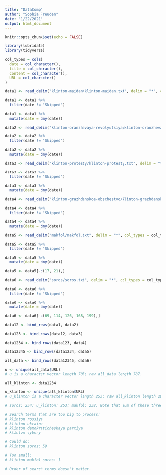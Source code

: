 ```yaml
---
title: "DataComp"
author: "Sophia Freuden"
date: "1/22/2021"
output: html_document
---
```


```r
knitr::opts_chunk$set(echo = FALSE)
```

```r
library(lubridate)
library(tidyverse)
```

```r
col_types = cols(
  date = col_character(),
  title = col_character(),
  content = col_character(),
  URL = col_character()
)
```

```r
data1 <- read_delim("klinton-maidan/klinton-maidan.txt", delim = "*", col_types = col_types)

data1 <- data1 %>% 
  filter(date != "Skipped")

data1 <- data1 %>%
  mutate(date = dmy(date))
```

```r
data2 <- read_delim("klinton-oranzhevaya-revolyutsiya/klinton-oranzhevaya-revolyutsiya.txt", delim = "*", col_types = col_types)

data2 <- data2 %>% 
  filter(date != "Skipped")

data2 <- data2 %>%
  mutate(date = dmy(date))
```

```r
data3 <- read_delim("klinton-protesty/klinton-protesty.txt", delim = "*", col_types = col_types)

data3 <- data3 %>% 
  filter(date != "Skipped")

data3 <- data3 %>%
  mutate(date = dmy(date))
```

```r
data4 <- read_delim("klinton-grazhdanskoe-obschestvo/klinton-grazhdanskoe-obschestvo.txt", delim = "*", col_types = col_types)

data4 <- data4 %>% 
  filter(date != "Skipped")

data4 <- data4 %>%
  mutate(date = dmy(date))
```

```r
data5 <- read_delim("makfol/makfol.txt", delim = "*", col_types = col_types)

data5 <- data5 %>% 
  filter(date != "Skipped")

data5 <- data5 %>%
  mutate(date = dmy(date))

data5 <- data5[-c(17, 21),]
```

```r
data6 <- read_delim("soros/soros.txt", delim = "*", col_types = col_types)

data6 <- data6 %>% 
  filter(date != "Skipped")

data6 <- data6 %>%
  mutate(date = dmy(date))

data6 <- data6[-c(69, 114, 126, 168, 199),]
```

```r
data12 <- bind_rows(data1, data2)
```

```r
data123 <- bind_rows(data12, data3)
```

```r
data1234 <- bind_rows(data123, data4)
```

```r
data12345 <- bind_rows(data1234, data5)
```

```r
all_data <- bind_rows(data12345, data6)
```

```r
u <- unique(all_data$URL)
# u is a character vector length 705; raw all_data length 787.
```

```r
all_klinton <- data1234
```

```r
u_klinton <- unique(all_klinton$URL)
# u_klinton is a character vector length 253; raw all_klinton length 295.
```

```r
# soros: 254; u_klinton: 253; makfol: 238. Note that sum of these three != u as there is some overlap between the three of them (but not within the three of them).
```

```r
# Search terms that are too big to process:
# klinton rossiya
# klinton ukraina
# klinton demokraticheskaya partiya
# klinton vybory

# Could do:
# klinton soros: 59

# Too small:
# klinton makfol soros: 1

# Order of search terms doesn't matter.
```



